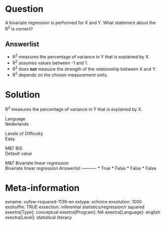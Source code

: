 Question
========
A bivariate regression is performed for X and Y. What statement about
the R<sup>2</sup> is correct?

Answerlist
----------
* R<sup>2</sup> measures the percentage of variance in Y that is explained
  by X.
* R<sup>2</sup> assumes values between -1 and 1.
* R<sup>2</sup> does **not** measure the strength of the relationship
  between X and Y.
* R<sup>2</sup> depends on the chosen measurement units.

Solution
========





R<sup>2</sup> measures the percentage of variance in Y that is explained
by X.





Language  
Nederlands

Levels of Difficulty  
Easy

M&T BIS  
Default value

M&T Bivariate linear regression  
Bivariate linear regression
Answerlist
----------
* True
* False
* False
* False

Meta-information
================
exname: vufsw-rsquared-1139-en
extype: schoice
exsolution: 1000
exshuffle: TRUE
exsection: inferential statistics/regression/r squared
exextra[Type]: conceptual
exextra[Program]: NA
exextra[Language]: english
exextra[Level]: statistical literacy


